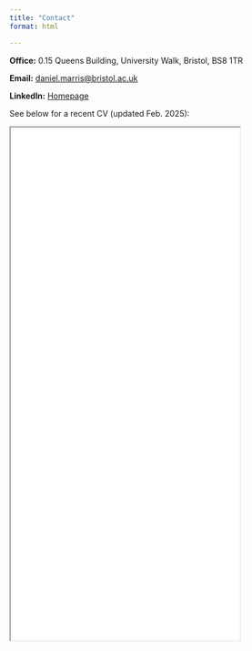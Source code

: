 ```yaml
---
title: "Contact"
format: html

---
```

**Office:**
0.15 Queens Building, University Walk, Bristol, BS8 1TR

**Email:**
<a href="mailto:daniel.marris@bristol.ac.uk">daniel.marris@bristol.ac.uk</a>

**LinkedIn:** <a href = "https://www.linkedin.com/in/daniel-marris-7a1133194/">Homepage </a>

See below for a recent CV (updated Feb. 2025):

<iframe src="images\\Marris_CV.pdf" width="80%" height="900px">
</iframe>